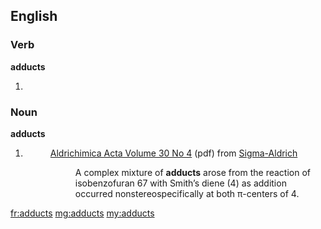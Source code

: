 ==English==

===Verb===
'''adducts'''

# {{third-person singular of|adduct}}


===Noun===
'''adducts'''

# {{plural of|[[adduct]]}}
#:[http://www.sigmaaldrich.com/etc/medialib/docs/Aldrich/Acta/al_acta_30_01.pdf Aldrichimica Acta Volume 30 No 4] (pdf) from [http://www.sigmaaldrich.com/chemistry/chemical-synthesis/learning-center/aldrichimica-acta.html Sigma-Aldrich]
#::A complex mixture of '''adducts''' arose from the reaction of isobenzofuran 67 with Smith’s diene (4) as addition occurred nonstereospecifically at both π-centers of 4.

[[fr:adducts]]
[[mg:adducts]]
[[my:adducts]]